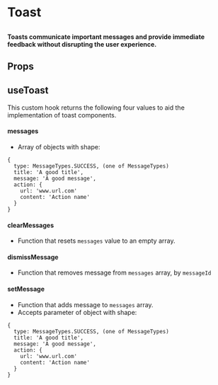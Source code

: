 
# Toast

##

<h4>
	Toasts communicate important messages and provide immediate feedback without disrupting the user experience.
</h4>

<Canvas>
  <Story id="components-toast--default" />
</Canvas>

## Props

<ArgsTable of={Toast} />


## useToast

This custom hook returns the following four values to aid the implementation of toast components.

#### messages
- Array of objects with shape:
```
{
  type: MessageTypes.SUCCESS, (one of MessageTypes)
  title: 'A good title',
  message: 'A good message',
  action: {
    url: 'www.url.com'
    content: 'Action name'
  }
}
```
#### clearMessages
- Function that resets `messages` value to an empty array.
#### dismissMessage
- Function that removes message from `messages` array, by `messageId`
#### setMessage
- Function that adds message to `messages` array.
- Accepts parameter of object with shape:
```
{
  type: MessageTypes.SUCCESS, (one of MessageTypes)
  title: 'A good title',
  message: 'A good message',
  action: {
    url: 'www.url.com'
    content: 'Action name'
  }
}
```


